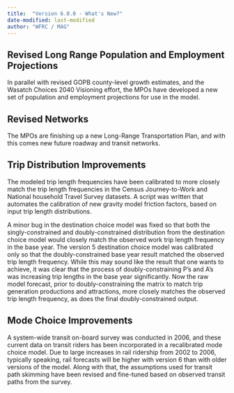 ```yaml
---
title:  "Version 6.0.0 - What's New?"
date-modified: last-modified
author: "WFRC / MAG"
---
```


## Revised Long Range Population and Employment Projections
In parallel with revised GOPB county-level growth estimates, and the Wasatch Choices 2040 Visioning effort, the MPOs have developed a new set of population and employment projections for use in the model. 

## Revised Networks
The MPOs are finishing up a new Long-Range Transportation Plan, and with this comes new future roadway and transit networks.

## Trip Distribution Improvements
The modeled trip length frequencies have been calibrated to more closely match the trip length frequencies in the Census Journey-to-Work and National household Travel Survey datasets. A script was written that automates the calibration of new gravity model friction factors, based on input trip length distributions.

A minor bug in the destination choice model was fixed so that both the singly-constrained and doubly-constrained distribution from the destination choice model would closely match the observed work trip length frequency in the base year. The version 5 destination choice model was calibrated only so that the doubly-constrained base year result matched the observed trip length frequency. While this may sound like the result that one wants to achieve, it was clear that the process of doubly-constraining P’s and A’s was increasing trip lengths in the base year significantly. Now the raw model forecast, prior to doubly-constraining the matrix to match trip generation productions and attractions, more closely matches the observed trip length frequency, as does the final doubly-constrained output.

## Mode Choice Improvements
A system-wide transit on-board survey was conducted in 2006, and these current data on transit riders has been incorporated in a recalibrated mode choice model. Due to large increases in rail ridership from 2002 to 2006, typically speaking, rail forecasts will be higher with version 6 than with older versions of the model. Along with that, the assumptions used for transit path skimming have been revised and fine-tuned based on observed transit paths from the survey. 